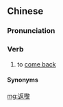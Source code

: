 ==Chinese==
{{zh-forms}}

===Pronunciation===
{{zh-pron
|c=faan1 lai4,faan1 lei4
|cat=v
}}

===Verb===
{{zh-verb}}

# {{lb|zh|Cantonese}} to [[come back]]

====Synonyms====
{{zh-dial|回來}}

[[mg:返嚟]]